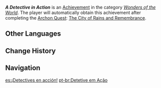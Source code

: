 {{Achievement Infobox
|id           = 84097
|order id     = 5076
|category     = Wonders of the World
|description  = Investigate the truth of the incident as Lyney's "attorney."
|requirements = 
|primogems    = 5
|tracking     = 
|topic        = 
|type         = Quest
|quest        = 
|hidden       = 1
}}
'''''A Detective in Action''''' is an [[Achievement]] in the category ''[[Wonders of the World]]''. The player will automatically obtain this achievement after completing the [[Archon Quest]]: [[The City of Rains and Remembrance]].
<!--
==Gameplay Notes==
*
-->
==Other Languages==
{{Other Languages
|en      = A Detective in Action
|zhs     = 行动派侦探出击
|zhs_rm  = Xíngdòng-pài Zhēntàn Chūjī
|zht     = 行動派偵探出擊
|zht_rm  = Xíngdòng-pài Zhēntàn Chūjí
|zh_tl   = 
|ja      = 行動派探偵出動
|ja_rm   = Koudouha Tantei Shutsudou
|ja_tl   = 
|ko      = 행동파 탐정, 출동!
|ko_tl   = Actionist Detective, Action!
|es      = ¡Detectives en acción!
|es_tl   = Detectives in Action!
|fr      = Détective en action !
|fr_tl   = Detective in Action!
|ru      = Сыщик в действии
|ru_tl   = A Detective in Action
|th      = นักสืบฝ่ายปฏิบัติการ
|th_rm   = 
|th_tl   = 
|vi      = Thám Tử Hệ Hành Động
|vi_tl   = 
|de      = {{MC|m=Detektiv|f=Detektivin}} im Einsatz
|de_tl   = Detective on Duty {{MC|mf=1}}
|id      = Saatnya Detektif Beraksi!
|id_tl   = It's Time for the Detective to Act!
|pt      = Detetive em Ação
|pt_tl   = 
|tr      = Dedektif Görev Başında
|tr_tl   = Detective on Duty
|it      = Un detective in azione
|it_tl   = A Detective in Action
}}

==Change History==
{{Change History|4.0}}

==Navigation==
{{Achievement Navbox}}

[[es:¡Detectives en acción!]]
[[pt-br:Detetive em Ação]]